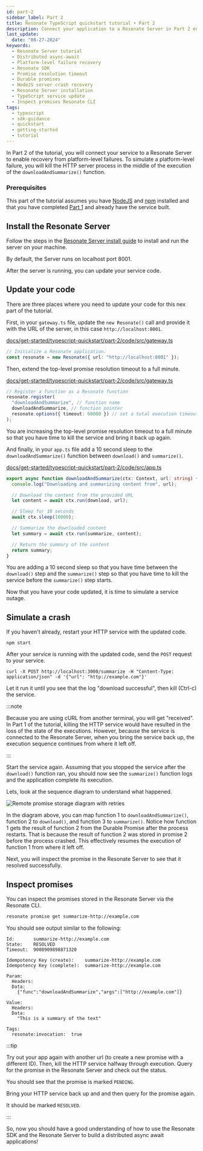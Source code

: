 ```yaml
---
id: part-2
sidebar_label: Part 2
title: Resonate TypeScript quickstart tutorial • Part 2
description: Connect your application to a Resonate Server in Part 2 enabling recovery from platform-level failures.
last_update:
  date: "08-27-2024"
keywords:
  - Resonate Server tutorial
  - Distributed async-await
  - Platform-level failure recovery
  - Resonate SDK
  - Promise resolution timeout
  - Durable promises
  - NodeJS server crash recovery
  - Resonate Server installation
  - TypeScript service update
  - Inspect promises Resonate CLI
tags:
  - typescript
  - sdk-guidance
  - quickstart
  - getting-started
  - tutorial
---
```


In Part 2 of the tutorial, you will connect your service to a Resonate Server to enable recovery from platform-level failures.
To simulate a platform-level failure, you will kill the HTTP server process in the middle of the execution of the `downloadAndSummarize()` function.

### Prerequisites

This part of the tutorial assumes you have [NodeJS](https://nodejs.org/en) and [npm](https://www.npmjs.com/) installed and that you have completed [Part 1](/get-started/typescript-quickstart/part-1) and already have the service built.

## Install the Resonate Server

Follow the steps in the [Resonate Server install guide](/get-started/server-installation) to install and run the server on your machine.

By default, the Server runs on localhost port 8001.

After the server is running, you can update your service code.

## Update your code

There are three places where you need to update your code for this nex part of the tutorial.

First, in your `gateway.ts` file, update the `new Resonate()` call and provide it with the URL of the server, in this case `http://localhost:8001`.

<!--SNIPSTART quickstart-ts-part-2-server-url-->
[docs/get-started/typescript-quickstart/part-2/code/src/gateway.ts](https://github.com/resonatehq/docs/blob/main/docs/get-started/typescript-quickstart/part-2/code/src/gateway.ts)
```ts
// Initialize a Resonate application.
const resonate = new Resonate({ url: "http://localhost:8001" });
```
<!--SNIPEND-->

Then, extend the top-level promise resolution timeout to a full minute.

<!--SNIPSTART quickstart-ts-part-2-register-timeout-->
[docs/get-started/typescript-quickstart/part-2/code/src/gateway.ts](https://github.com/resonatehq/docs/blob/main/docs/get-started/typescript-quickstart/part-2/code/src/gateway.ts)
```ts
// Register a function as a Resonate function
resonate.register(
  "downloadAndSummarize", // function name
  downloadAndSummarize, // function pointer
  resonate.options({ timeout: 60000 }) // set a total execution timeout of 1 minute
);
```
<!--SNIPEND-->

You are increasing the top-level promise resolution timeout to a full minute so that you have time to kill the service and bring it back up again.

And finally, in your `app.ts` file add a 10 second sleep to the `downloadAndSummarize()` function between `download()` and `summarize()`.

<!--SNIPSTART quickstart-ts-part-2-add-sleep-->
[docs/get-started/typescript-quickstart/part-2/code/src/app.ts](https://github.com/resonatehq/docs/blob/main/docs/get-started/typescript-quickstart/part-2/code/src/app.ts)
```ts
export async function downloadAndSummarize(ctx: Context, url: string) {
  console.log("Downloading and summarizing content from", url);

  // Download the content from the provided URL
  let content = await ctx.run(download, url);

  // Sleep for 10 seconds
  await ctx.sleep(10000);

  // Summarize the downloaded content
  let summary = await ctx.run(summarize, content);

  // Return the summary of the content
  return summary;
}
```
<!--SNIPEND-->

You are adding a 10 second sleep so that you have time between the `download()` step and the `summarize()` step so that you have time to kill the service before the `summarize()` step starts.

Now that you have your code updated, it is time to simulate a service outage.

## Simulate a crash

If you haven't already, restart your HTTP service with the updated code.

```shell
npm start
```

After your service is running with the updated code, send the `POST` request to your service.

```shell
curl -X POST http://localhost:3000/summarize -H "Content-Type: application/json" -d '{"url": "http://example.com"}'
```

Let it run it until you see that the log "download successful", then kill (Ctrl-c) the service.

:::note

Because you are using cURL from another terminal, you will get "received".
In Part 1 of the tutorial, killing the HTTP service would have resulted in the loss of the state of the executions.
However, because the service is connected to the Resonate Server, when you bring the service back up, the execution sequence continues from where it left off.

:::

Start the service again.
Assuming that you stopped the service after the `download()` function ran, you should now see the `summarize()` function logs and the application complete its execution.

Lets, look at the sequence diagram to understand what happened.

![Remote promise storage diagram with retries](/img/remote-storage-promise-with-retries.svg)

In the diagram above, you can map function 1 to `downloadAndSummarize()`, function 2 to `download()`, and function 3 to `summarize()`.
Notice how function 1 gets the result of function 2 from the Durable Promise after the process restarts.
That is because the result of function 2 was stored in promise 2 before the process crashed.
This effectively resumes the execution of function 1 from where it left off.

Next, you will inspect the promise in the Resonate Server to see that it resolved successfully.

## Inspect promises

You can inspect the promises stored in the Resonate Server via the Resonate CLI.

```bash
resonate promise get summarize-http://example.com
```

You should see output similar to the following:

```
Id:       summarize-http://example.com
State:    RESOLVED
Timeout:  9008909898871320

Idempotency Key (create):    summarize-http://example.com
Idempotency Key (complete):  summarize-http://example.com

Param:
  Headers:
  Data:
    {"func":"downloadAndSummarize","args":["http://example.com"]}

Value:
  Headers:
  Data:
    "This is a summary of the text"

Tags:
  resonate:invocation:  true
```

:::tip

Try out your app again with another url (to create a new promise with a different ID).
Then, kill the HTTP service halfway through execution.
Query for the promise in the Resonate Server and check out the status.

You should see that the promise is marked `PENDING`.

Bring your HTTP service back up and and then query for the promise again.

It should be marked `RESOLVED`.

:::

So, now you should have a good understanding of how to use the Resonate SDK and the Resonate Server to build a distributed async await applications!
